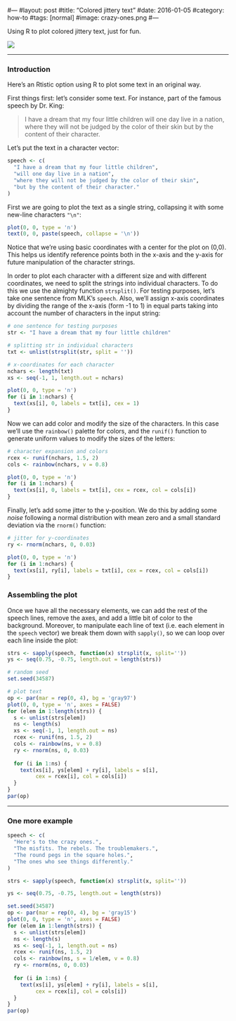 #---
#layout: post
#title: "Colored jittery text"
#date: 2016-01-05
#category: how-to
#tags: [normal]
#image: crazy-ones.png
#---

Using R to plot colored jittery text, just for fun.

<!--more-->

![](/images/blog/crazy-ones.png)

<hr/>

### Introduction

Here's an Rtistic option using R to plot some text in an original way.

First things first: let's consider some text. For instance, part of the famous speech by Dr. King:

> I have a dream that my four little children
> will one day live in a nation,
> where they will not be judged by the color of their skin
> but by the content of their character.

Let's put the text in a character vector:
```r
speech <- c(
  "I have a dream that my four little children",
  "will one day live in a nation", 
  "where they will not be judged by the color of their skin",
  "but by the content of their character."
)
```

First we are going to plot the text as a single string, collapsing it with some new-line characters `"\n"`:
```r
plot(0, 0, type = 'n')
text(0, 0, paste(speech, collapse = '\n'))
```

Notice that we're using basic coordinates with a center for the plot on (0,0). This helps us identify reference points both in the x-axis and the y-axis for future manipulation of the character strings.

In order to plot each character with a different size and with different coordinates, we need to split the strings into individual characters. To do this we use the almighty function `strsplit()`. For testing purposes, let's take one sentence from MLK's `speech`. Also, we'll assign x-axis coordinates by dividing the range of the x-axis (form -1 to 1) in equal parts taking into account the number of characters in the input string:

```r
# one sentence for testing purposes
str <- "I have a dream that my four little children"

# splitting str in individual characters
txt <- unlist(strsplit(str, split = ''))

# x-coordinates for each character
nchars <- length(txt)
xs <- seq(-1, 1, length.out = nchars)

plot(0, 0, type = 'n')
for (i in 1:nchars) {
  text(xs[i], 0, labels = txt[i], cex = 1)
}
```

Now we can add color and modify the size of the characters. In this case we'll use the `rainbow()` palette for colors, and the `runif()` function to generate uniform values to modify the sizes of the letters:

```r
# character expansion and colors
rcex <- runif(nchars, 1.5, 2)
cols <- rainbow(nchars, v = 0.8)

plot(0, 0, type = 'n')
for (i in 1:nchars) {
  text(xs[i], 0, labels = txt[i], cex = rcex, col = cols[i])
}
```

Finally, let's add some jitter to the y-position. We do this by adding some _noise_ following a normal distribution with mean zero and a small standard deviation via the `rnorm()` function:

```r
# jitter for y-coordinates
ry <- rnorm(nchars, 0, 0.03)

plot(0, 0, type = 'n')
for (i in 1:nchars) {
  text(xs[i], ry[i], labels = txt[i], cex = rcex, col = cols[i])
}
```


### Assembling the plot

Once we have all the necessary elements, we can add the rest of the speech lines, remove the axes, and add a little bit of color to the background. Moreover, to manipulate each line of text (i.e. each element in the `speech` vector) we break them down with `sapply()`, so we can loop over each line inside the plot:

```r
strs <- sapply(speech, function(x) strsplit(x, split=''))
ys <- seq(0.75, -0.75, length.out = length(strs))

# random seed
set.seed(34587)

# plot text
op <- par(mar = rep(0, 4), bg = 'gray97')
plot(0, 0, type = 'n', axes = FALSE)
for (elem in 1:length(strs)) {
  s <- unlist(strs[elem])
  ns <- length(s)
  xs <- seq(-1, 1, length.out = ns)
  rcex <- runif(ns, 1.5, 2)
  cols <- rainbow(ns, v = 0.8)
  ry <- rnorm(ns, 0, 0.03)
  
  for (i in 1:ns) {
    text(xs[i], ys[elem] + ry[i], labels = s[i], 
         cex = rcex[i], col = cols[i])
  }
}
par(op)
```

-----

### One more example

```r
speech <- c(
  "Here's to the crazy ones.",
  "The misfits. The rebels. The troublemakers.",
  "The round pegs in the square holes.", 
  "The ones who see things differently."
)

strs <- sapply(speech, function(x) strsplit(x, split=''))

ys <- seq(0.75, -0.75, length.out = length(strs))

set.seed(34587)
op <- par(mar = rep(0, 4), bg = 'gray15')
plot(0, 0, type = 'n', axes = FALSE)
for (elem in 1:length(strs)) {
  s <- unlist(strs[elem])
  ns <- length(s)
  xs <- seq(-1, 1, length.out = ns)
  rcex <- runif(ns, 1.5, 2)
  cols <- rainbow(ns, s = 1/elem, v = 0.8)
  ry <- rnorm(ns, 0, 0.03)
  
  for (i in 1:ns) {
    text(xs[i], ys[elem] + ry[i], labels = s[i], 
         cex = rcex[i], col = cols[i])
  }
}
par(op)
```
